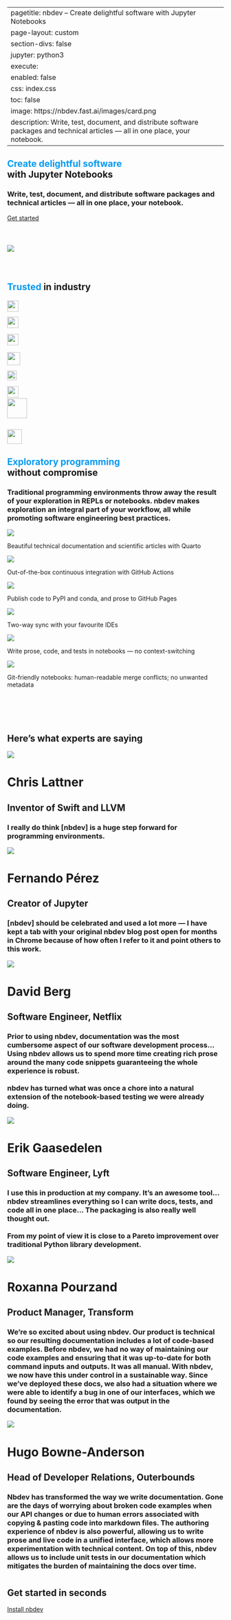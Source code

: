
---
pagetitle: nbdev – Create delightful software with Jupyter Notebooks
page-layout: custom
section-divs: false
jupyter: python3
execute:
    enabled: false
css: index.css
toc: false
image: https://nbdev.fast.ai/images/card.png
description: Write, test, document, and distribute software packages and technical articles — all in one place, your notebook.
---

::: {.hero-banner .content-block}

# <span style='color:#009AF1'>Create delightful software</span><br>with Jupyter Notebooks

### Write, test, document, and distribute software packages and technical articles — all in one place, your notebook.

[Get started](getting_started.ipynb){.btn-action-primary .btn-action .btn .btn-success .btn-lg role="button"}

[![](images/card.png){style="margin-top: 40px; margin-bottom: 40px"}](images/card.png)

:::


::: {.hero-banner .mid-content}

## <span style='color:#009AF1'>Trusted</span> in industry

::: {.grid style="column-gap: 50px"}

::: {.g-col-12 .g-col-sm-6 .g-col-md-3}

![](images/netflix.svg){height="26px" style="position: relative; top: 1px"}

:::


::: {.g-col-12 .g-col-sm-6 .g-col-md-3}

![](images/transform.svg){height="26px" style="position: relative; bottom: 1px"}

:::


::: {.g-col-12 .g-col-sm-6 .g-col-md-3}

![](images/outerbounds.svg){height="26px" style="position: relative; bottom: 1px"}

:::


::: {.g-col-12 .g-col-sm-6 .g-col-md-3}

![](images/novetta.svg){height="30px" style="position: relative; top: 1px"}

:::


::: {.g-col-12 .g-col-sm-6 .g-col-md-3}

![](images/amd.svg){height="22px"}

:::


::: {.g-col-12 .g-col-sm-6 .g-col-md-3}

![](images/overstory.png){height="26px"}

:::


::: {.g-col-12 .g-col-sm-6 .g-col-md-3}

![](images/bom.png){height="46px" style="position: relative; bottom: 12px"}

:::


::: {.g-col-12 .g-col-sm-6 .g-col-md-3}

![](images/lyft.svg){height="34px"}

:::



:::



:::


::: {.content-block}

::: {.hero-banner}

## <span style='color:#009AF1'>Exploratory programming</span><br>without compromise

### Traditional programming environments throw away the result of your exploration in REPLs or notebooks. nbdev makes exploration an integral part of your workflow, all while promoting software engineering best practices.

:::

::: {.grid .gap-4 style="padding-bottom: 60px"}

::: {.feature .g-col-12 .g-col-sm-6 .g-col-md-4}

![](images/docs.svg)

Beautiful technical documentation and scientific articles with Quarto


:::


::: {.feature .g-col-12 .g-col-sm-6 .g-col-md-4}

![](images/testing.svg)

Out-of-the-box continuous integration with GitHub Actions


:::


::: {.feature .g-col-12 .g-col-sm-6 .g-col-md-4}

![](images/packaging.svg)

Publish code to PyPI and conda, and prose to GitHub Pages


:::


::: {.feature .g-col-12 .g-col-sm-6 .g-col-md-4}

![](images/vscode.svg)

Two-way sync with your favourite IDEs


:::


::: {.feature .g-col-12 .g-col-sm-6 .g-col-md-4}

![](images/jupyter.svg)

Write prose, code, and tests in notebooks — no context-switching


:::


::: {.feature .g-col-12 .g-col-sm-6 .g-col-md-4}

![](images/git.svg)

Git-friendly notebooks: human-readable merge conflicts; no unwanted metadata


:::



:::



:::


::: {.mid-content}

::: {.hero-banner}

## Here's what experts are saying

:::

::: {.content-block .grid .gap-4}

::: {.testimonial .g-col-12 .g-col-md-6}

[![](images/chris-lattner.png)](images/chris-lattner.png)

# Chris Lattner

## Inventor of Swift and LLVM

### I really do think [nbdev] is a huge step forward for programming environments.

:::


::: {.testimonial .g-col-12 .g-col-md-6}

[![](images/fernando-pérez.jpeg)](images/fernando-pérez.jpeg)

# Fernando Pérez

## Creator of Jupyter

### [nbdev] should be celebrated and used a lot more — I have kept a tab with your original nbdev blog post open for months in Chrome because of how often I refer to it and point others to this work.

:::


::: {.testimonial .g-col-12 .g-col-md-6}

[![](images/david-berg.jpeg)](images/david-berg.jpeg)

# David Berg

## Software Engineer, Netflix

### Prior to using nbdev, documentation was the most cumbersome aspect of our software development process… Using nbdev allows us to spend more time creating rich prose around the many code snippets guaranteeing the whole experience is robust.<br><br>nbdev has turned what was once a chore into a natural extension of the notebook-based testing we were already doing.

:::


::: {.testimonial .g-col-12 .g-col-md-6}

[![](images/erik-gaasedelen.jpeg)](images/erik-gaasedelen.jpeg)

# Erik Gaasedelen

## Software Engineer, Lyft

### I use this in production at my company. It’s an awesome tool… nbdev streamlines everything so I can write docs, tests, and code all in one place… The packaging is also really well thought out.<br><br>From my point of view it is close to a Pareto improvement over traditional Python library development.

:::


::: {.testimonial .g-col-12 .g-col-md-6}

[![](images/roxanna-pourzand.jpeg)](images/roxanna-pourzand.jpeg)

# Roxanna Pourzand

## Product Manager, Transform

### We’re so excited about using nbdev. Our product is technical so our resulting documentation includes a lot of code-based examples. Before nbdev, we had no way of maintaining our code examples and ensuring that it was up-to-date for both command inputs and outputs. It was all manual. With nbdev, we now have this under control in a sustainable way. Since we’ve deployed these docs, we also had a situation where we were able to identify a bug in one of our interfaces, which we found by seeing the error that was output in the documentation.

:::


::: {.testimonial .g-col-12 .g-col-md-6}

[![](images/hugo-bowne-anderson.jpeg)](images/hugo-bowne-anderson.jpeg)

# Hugo Bowne-Anderson

## Head of Developer Relations, Outerbounds

### Nbdev has transformed the way we write documentation. Gone are the days of worrying about broken code examples when our API changes or due to human errors associated with copying & pasting code into markdown files. The authoring experience of nbdev is also powerful, allowing us to write prose and live code in a unified interface, which allows more experimentation with technical content. On top of this,  nbdev allows us to include unit tests in our documentation which mitigates the burden of maintaining the docs over time.

:::



:::



:::


::: {.hero-banner .content-block style="margin-top: 40px"}

## Get started in seconds

[Install nbdev](getting_started.ipynb){.btn-action-primary .btn-action .btn .btn-success .btn-lg role="button"}

:::


